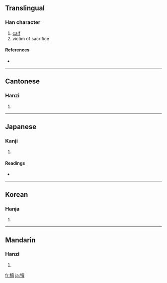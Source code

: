 {{see|犊}}
==Translingual==

===Han character===
{{Han char|rn=93|rad=牛|as=15|sn=19|four=2458<sub>6</sub>|canj=竹手土田金 (HQGWC)}}

# [[calf]]
# victim of sacrifice

====References====
* {{Han ref|kx=0704.380|dkj=20196|dj=1117.230|hdz=31821.020|uh=72A2|ud=29346|bh=C37D|bd=50045}}

----

==Cantonese==

===Hanzi===
{{yue-hanzi|jyut=|y=duk6}}

# {{defn|Cantonese}}

----

==Japanese==

===Kanji===
{{ja-kanji|grade=|rs=牛15}}

# {{defn|Japanese}}

====Readings====
* {{ja-readings|on=[[とく]] (toku)|kun=[[こうし]] (koushi)}}

----

==Korean==

===Hanja===
{{ko-hanja|hangeul=독|eumhun=|rv=dok|mr=tok|y=tok}}

# {{defn|Korean}}

----

==Mandarin==

===Hanzi===
{{cmn-hanzi|sim=犊|pin=[[dú]] ([[du2]])|wg=tu<sup>2</sup>}}

# {{defn|Mandarin}}

[[fr:犢]]
[[ja:犢]]